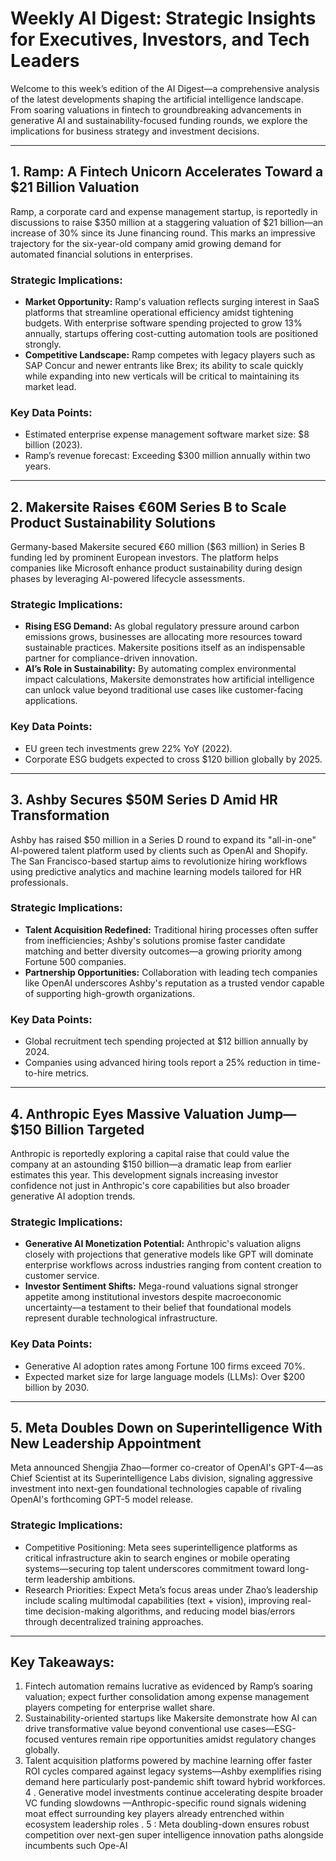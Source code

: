 # Weekly AI Digest: Strategic Insights for Executives, Investors, and Tech Leaders  

Welcome to this week’s edition of the AI Digest—a comprehensive analysis of the latest developments shaping the artificial intelligence landscape. From soaring valuations in fintech to groundbreaking advancements in generative AI and sustainability-focused funding rounds, we explore the implications for business strategy and investment decisions.  

---

## **1. Ramp: A Fintech Unicorn Accelerates Toward a $21 Billion Valuation**  

Ramp, a corporate card and expense management startup, is reportedly in discussions to raise $350 million at a staggering valuation of $21 billion—an increase of 30% since its June financing round. This marks an impressive trajectory for the six-year-old company amid growing demand for automated financial solutions in enterprises.  

### **Strategic Implications:**  
- **Market Opportunity:** Ramp's valuation reflects surging interest in SaaS platforms that streamline operational efficiency amidst tightening budgets. With enterprise software spending projected to grow 13% annually, startups offering cost-cutting automation tools are positioned strongly.  
- **Competitive Landscape:** Ramp competes with legacy players such as SAP Concur and newer entrants like Brex; its ability to scale quickly while expanding into new verticals will be critical to maintaining its market lead.
  
### **Key Data Points:**  
- Estimated enterprise expense management software market size: $8 billion (2023).  
- Ramp’s revenue forecast: Exceeding $300 million annually within two years.

---

## **2. Makersite Raises €60M Series B to Scale Product Sustainability Solutions**  

Germany-based Makersite secured €60 million ($63 million) in Series B funding led by prominent European investors. The platform helps companies like Microsoft enhance product sustainability during design phases by leveraging AI-powered lifecycle assessments.

### **Strategic Implications:**  
- **Rising ESG Demand:** As global regulatory pressure around carbon emissions grows, businesses are allocating more resources toward sustainable practices. Makersite positions itself as an indispensable partner for compliance-driven innovation.
- **AI’s Role in Sustainability:** By automating complex environmental impact calculations, Makersite demonstrates how artificial intelligence can unlock value beyond traditional use cases like customer-facing applications.

### **Key Data Points:**  
- EU green tech investments grew 22% YoY (2022).  
- Corporate ESG budgets expected to cross $120 billion globally by 2025.

---

## **3. Ashby Secures $50M Series D Amid HR Transformation**  

Ashby has raised $50 million in a Series D round to expand its "all-in-one" AI-powered talent platform used by clients such as OpenAI and Shopify. The San Francisco-based startup aims to revolutionize hiring workflows using predictive analytics and machine learning models tailored for HR professionals.

### **Strategic Implications:**  
- **Talent Acquisition Redefined:** Traditional hiring processes often suffer from inefficiencies; Ashby's solutions promise faster candidate matching and better diversity outcomes—a growing priority among Fortune 500 companies.
- **Partnership Opportunities:** Collaboration with leading tech companies like OpenAI underscores Ashby's reputation as a trusted vendor capable of supporting high-growth organizations.

### **Key Data Points:**  
- Global recruitment tech spending projected at $12 billion annually by 2024.  
- Companies using advanced hiring tools report a 25% reduction in time-to-hire metrics.

---

## **4. Anthropic Eyes Massive Valuation Jump—$150 Billion Targeted**  

Anthropic is reportedly exploring a capital raise that could value the company at an astounding $150 billion—a dramatic leap from earlier estimates this year. This development signals increasing investor confidence not just in Anthropic's core capabilities but also broader generative AI adoption trends.

### **Strategic Implications:**  
- **Generative AI Monetization Potential:** Anthropic's valuation aligns closely with projections that generative models like GPT will dominate enterprise workflows across industries ranging from content creation to customer service.
- **Investor Sentiment Shifts:** Mega-round valuations signal stronger appetite among institutional investors despite macroeconomic uncertainty—a testament to their belief that foundational models represent durable technological infrastructure.

### Key Data Points:
 - Generative AI adoption rates among Fortune 100 firms exceed 70%.   
 - Expected market size for large language models (LLMs): Over $200 billion by 2030.

---

## **5. Meta Doubles Down on Superintelligence With New Leadership Appointment**  

Meta announced Shengjia Zhao—former co-creator of OpenAI's GPT-4—as Chief Scientist at its Superintelligence Labs division, signaling aggressive investment into next-gen foundational technologies capable of rivaling OpenAI's forthcoming GPT-5 model release.

### Strategic Implications:
 - Competitive Positioning: Meta sees superintelligence platforms as critical infrastructure akin to search engines or mobile operating systems—securing top talent underscores commitment toward long-term leadership ambitions.
 - Research Priorities: Expect Meta’s focus areas under Zhao’s leadership include scaling multimodal capabilities (text + vision), improving real-time decision-making algorithms, and reducing model bias/errors through decentralized training approaches.

---

## Key Takeaways:

1. Fintech automation remains lucrative as evidenced by Ramp’s soaring valuation; expect further consolidation among expense management players competing for enterprise wallet share.
2. Sustainability-oriented startups like Makersite demonstrate how AI can drive transformative value beyond conventional use cases—ESG-focused ventures remain ripe opportunities amidst regulatory changes globally.
3. Talent acquisition platforms powered by machine learning offer faster ROI cycles compared against legacy systems—Ashby exemplifies rising demand here particularly post-pandemic shift toward hybrid workforces.
4 . Generative model investments continue accelerating despite broader VC funding slowdowns —Anthropic-specific round signals widening moat effect surrounding key players already entrenched within ecosystem leadership roles . 
5 : Meta doubling-down ensures robust competition over next-gen super intelligence innovation paths alongside incumbents such Ope-AI